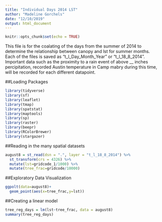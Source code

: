 ```yaml
---
title: "Individual Days 2014 LST"
author: "Madeline Gorchels"
date: "12/10/2019"
output: html_document
---
```


```r
knitr::opts_chunk$set(echo = TRUE)
```

This file is for the coalating of the days from the summer of 2014 to determine the relationship between canopy and lst for summer months. Each of the files is saved as "t_l_Day_Month_Year" or "t_l_18_8_2014". Important data such as the proximity to a rain event of above __ inches percipitation, recorded Austin temperature in Camp mabry during this time, will be recorded for each different datapoint. 

##Loading Packages
```r
library(tidyverse)
library(sf)
library(leaflet)
library(tmap)
library(spatstat)
library(maptools)
library(sp)
library(raster)
library(beepr)
library(RColorBrewer)
library(stargazer)
```

##Reading in the many spatial datasets 
```r
august8 = st_read(dsn = ".", layer = "t_l_18_8_2014") %>%
  st_transform(crs = 4326) %>% 
  mutate(lst=gridcode_1/1000) %>% 
  mutate(tree_frac=gridcode/10000)
```
##Exploratory Data Visualization
```r
ggpolt(data=august8)+
  geom_point(aes(x=tree_frac,y=lst))
```


##Creating a linear model
```r
tree_reg_days = lm(lst~tree_frac, data = august8)
summary(tree_reg_days)
```

